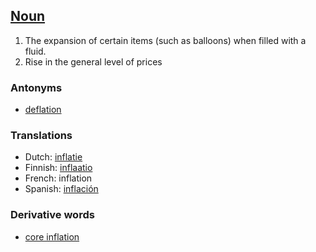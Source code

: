 ==[[Noun]]==
#The expansion of certain items (such as balloons) when filled with a fluid.
#Rise in the general level of prices

===Antonyms===

* [[deflation]]

===Translations===

*Dutch: [[inflatie]]
*Finnish: [[inflaatio]]
*French: inflation
*Spanish: [[inflación]]

===Derivative words===

*[[core inflation]]